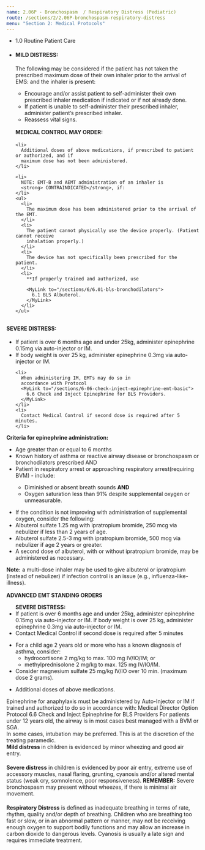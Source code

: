 ```yaml
---
name: 2.06P - Bronchospasm  / Respiratory Distress (Pediatric)
route: /sections/2/2.06P-bronchospasm-respiratory-distress
menu: "Section 2: Medical Protocols"
---
```



<EMTLevel level="basic">
  <ul>
    <li>
      <MyLink to="/sections/1/1.0-routine-patient-care">
        1.0 Routine Patient Care
      </MyLink>
    </li>
    <li>
      <h4 id="mild-distress" style={{padding: '0.25rem 0.5rem 0 0', display: "inline-block"}}>
        MILD DISTRESS:
      </h4>
      The following may be considered if the patient has not taken the
      prescribed maximum dose of their own inhaler prior to the arrival of EMS: and the inhaler is present:
    </li>
    <ul>
      <li>
        Encourage and/or assist patient to self-administer their own prescribed inhaler medication if indicated or if not already done.
      </li>
      <li>
        If patient is unable to self-administer their prescribed inhaler, administer patient’s prescribed inhaler.
      </li>
      <li>
        Reassess vital signs.
      </li>
    </ul>
    <h4 style="margin-top: 1rem" id="medical-control-orders">
      MEDICAL CONTROL MAY ORDER:
    </h4>

    <li>
      Additional doses of above medications, if prescribed to patient or authorized, and if
      maximum dose has not been administered.
    </li>

    <li>
      NOTE: EMT-B and AEMT administration of an inhaler is
      <strong> CONTRAINDICATED</strong>, if:
    </li>
    <ul>
      <li>
        The maximum dose has been administered prior to the arrival of the EMT.
      </li>
      <li>
        The patient cannot physically use the device properly. (Patient cannot receive
        inhalation properly.)
      </li>
      <li>
        The device has not specifically been prescribed for the patient.
      </li>
      <li>
        **If properly trained and authorized, use

        <MyLink to="/sections/6/6.01-bls-bronchodilators">
          6.1 BLS Albuterol.
        </MyLink>
      </li>
    </ul>
  </ul>

  <strong style="display: inline-block; margin-top: 1rem; margin-bottom: 0.25rem;">
    SEVERE DISTRESS:
  </strong>
  <ul>
    <li>
      If patient is over 6 months age and under 25kg, administer epinephrine 0.15mg
      via auto-injector or IM.
    </li>
    <li>
      If body weight is over 25 kg, administer epinephrine
      0.3mg via auto-injector or IM.
    </li>

    <li>
      When administering IM, EMTs may do so in
      accordance with Protocol
      <MyLink to="/sections/6-06-check-inject-epinephrine-emt-basic">
        6.6 Check and Inject Epinephrine for BLS Providers.
      </MyLink>
    </li>
    <li>
      Contact Medical Control if second dose is required after 5 minutes.
    </li>
  </ul>



<strong>
  Criteria for epinephrine administration:
</strong>

<ul>
  <li>
    Age greater than or equal to 6 months
  </li>
  <li>
    Known history of asthma or reactive airway disease or bronchospasm or
    bronchodilators prescribed AND
  </li>
  <li>
    Patient in respiratory arrest or approaching respiratory arrest(requiring BVM) -
    include:
  </li>
  <ul>
    <li>
      Diminished or absent breath sounds <strong>AND</strong>
    </li>
    <li>Oxygen saturation less than 91% despite supplemental oxygen or unmeasurable.</li>
  </ul>
</ul>
</EMTLevel>

<EMTLevel level="advanced">
  <ul>
    <li>
      If the condition is not improving with administration of supplemental oxygen,
      consider the following:
    </li>
    <li>
      Albuterol sulfate 1.25 mg with ipratropium bromide, 250 mcg via nebulizer if
      less than 2 years of age.
    </li>
    <li>
      Albuterol sulfate 2.5-3 mg with ipratropium bromide, 500 mcg via nebulizer if
      age 2 years or greater.
    </li>
    <li>
      A second dose of albuterol, with or without ipratropium bromide, may be
      administered as necessary.
    </li>
  </ul>

<strong>Note:</strong> a multi-dose inhaler may be used to give albuterol or ipratropium (instead of
nebulizer) if infection control is an issue (e.g., influenza-like-illness).

<strong style="display: block; margin-top: 1rem; margin-bottom: 0.5rem;">
  ADVANCED EMT STANDING ORDERS
</strong>

<ul>
  <strong>
    SEVERE DISTRESS:
  </strong>
  <li>
    If patient is over 6 months age and under 25kg, administer epinephrine 0.15mg
    via auto-injector or IM. If body weight is over 25 kg, administer epinephrine
    0.3mg via auto-injector or IM.
  </li>
  <li>
    Contact Medical Control if second dose is required after 5 minutes
  </li>
</ul>
</EMTLevel>

<EMTLevel level="paramedic">
  <ul>
    <li>
      For a child age 2 years old or more who has a known diagnosis of asthma,
      consider:
      <ul>
        <li>hydrocortisone 2 mg/kg to max. 100 mg IV/IO/IM; or</li>
        <li>methylprednisolone 2 mg/kg to max. 125 mg IV/IO/IM.</li>
      </ul>
    </li>
    <li>
      Consider magnesium sulfate 25 mg/kg IV/IO over 10 min. (maximum dose 2
      grams).
    </li>
  </ul>
</EMTLevel>

<EMTLevel level="paramedic" medControl="{true}">
  <ul>
    <li>Additional doses of above medications.</li>
  </ul>
</EMTLevel>

<Caution id="caution-1">
  Epinephrine for anaphylaxis must be administered by Auto-Injector or IM if
  trained and authorized to do so in accordance with:

  <MyLink to="/sections/6/6-6-check-inject-epinephrine-emt-basic">
    Medical Director Option Protocol 6.6
    Check and Inject Epinephrine for BLS Providers
  </MyLink>
</Caution>

<Caution id="caution-2">
  For patients under 12 years old, the airway is in most cases best managed with a BVM or SGA.
  <div>
    In some cases, intubation may be preferred. This is at the discretion of the treating paramedic.
  </div>
</Caution>

<Note id="note-1" alignment="left">
  <div>
    <strong>Mild distress </strong>in children is evidenced by minor wheezing and good air entry.
  </div>

  <div style="margin: 1.25rem 0">
    <strong>Severe distress</strong> in children is evidenced by poor air entry, extreme use of accessory muscles,
    nasal flaring, grunting, cyanosis and/or altered mental status (weak cry, somnolence, poor
    responsiveness). <strong>REMEMBER:</strong> Severe bronchospasm may present without wheezes, if there is
    minimal air movement.
  </div>

  <div>
    <strong>Respiratory Distress</strong> is defined as inadequate breathing in terms of rate, rhythm, quality and/or
    depth of breathing. Children who are breathing too fast or slow, or in an abnormal pattern or
    manner, may not be receiving enough oxygen to support bodily functions and may allow an
    increase in carbon dioxide to dangerous levels. Cyanosis is usually a late sign and requires
    immediate treatment.
  </div>
</Note>
